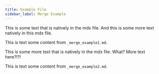 ```yaml
---
title: Example File
sidebar_label: Merge Example
---
```



This is some text that is natively in the mdx file. And this is some more text natively in this mdx file. 

This is text some content from `_merge_example1.md`.
<ExampleOne/>

This is some more text that is natively in the mdx file. What? More text here?!?!

This is text some content from `_merge_example2.md`.
<ExampleTwo/>
